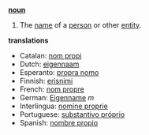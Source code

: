 '''[[noun]]'''

# The [[name]] of a [[person]] or other [[entity]].

'''translations'''
*Catalan: [[nom propi]]
*Dutch: [[eigennaam]]
*Esperanto: [[propra nomo]]
*Finnish: [[erisnimi]]
*French: [[nom propre]]
*German: [[Eigenname]] ''m''
*Interlingua: [[nomine proprie]]
*Portuguese: [[substantivo próprio]]
*Spanish: [[nombre propio]]